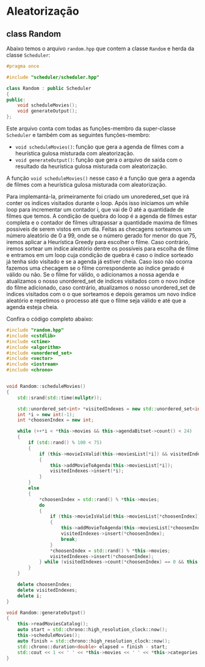 
# Aleatorização


## class Random

Abaixo temos o arquivo `random.hpp` que contem a classe `Random` e herda da classe `Scheduler`:
```cpp
#pragma once

#include "scheduler/scheduler.hpp"

class Random : public Scheduler
{
public:
    void scheduleMovies();
    void generateOutput();
};
```

Este arquivo conta com todas as funções-membro da super-classe `Scheduler` e também com as seguintes funções-membro:

- `void scheduleMovies()`: função que gera a agenda de filmes com a heurística gulosa misturada com aleatorização.
- `void generateOutput()`: função que gera o arquivo de saída com o resultado da heurística gulosa misturada com aleatorização.

A função `void scheduleMovies()` nesse caso é a função que gera a agenda de filmes com a heurística gulosa misturada com aleatorização. 

Para implemantá-la, primeiramente foi criado um unoredered_set que irá conter os indices visitados durante o loop. Após isso iniciamos um while loop
para incrementar um contador i, que vai de 0 até a quantidade de filmes que temos. A condição de quebra do loop é a agenda de filmes
estar completa e o contador de filmes ultrapassar a quantidade maxima de filmes possiveis de serem vistos em um dia. Feitas as checagens
sorteamos um número aleatório de 0 a 99, onde se o número gerado for menor do que 75, iremos aplicar a Heurística Greedy para escolher o filme.
Caso contrário, iremos sortear um indíce aleatório dentre os possíveis para escolha de filme e entramos em um loop cuja condição de quebra é 
caso o índice sorteado já tenha sido visitado e se a agenda já estiver cheia. Caso isso não ocorra fazemos uma checagem se o filme correspondente
ao índice gerado é válido ou não. Se o filme for válido, o adicionamos a nossa agenda e atualizamos o nosso unordered_set de indices visitados
com o novo índice do filme adicionado, caso contrário, atualizamos o nosso unordered_set de indices visitados
com o o que sorteamos e depois geramos um novo índice aleatório e repetimos o processo até que o filme seja válido e até que
a agenda esteja cheia.

<Callout emoji="👀" title="Observação">
    Confira o código completo abaixo:
</Callout>

```cpp
#include "random.hpp"
#include <cstdlib>
#include <ctime>
#include <algorithm>
#include <unordered_set>
#include <vector>
#include <iostream>
#include <chrono>


void Random::scheduleMovies()
{
    std::srand(std::time(nullptr));

    std::unordered_set<int> *visitedIndexes = new std::unordered_set<int>();
    int *i = new int(-1);
    int *choosenIndex = new int;

    while (++*i < *this->movies && this->agendaBitset->count() < 24)
    {
        if (std::rand() % 100 < 75)
        {
            if (this->movieIsValid(this->moviesList[*i]) && visitedIndexes->count(*i) == 0)
            {
                this->addMovieToAgenda(this->moviesList[*i]);
                visitedIndexes->insert(*i);
            }
        }
        else
        {
            *choosenIndex = std::rand() % *this->movies;
            do
            {
                if (this->movieIsValid(this->moviesList[*choosenIndex]))
                {
                    this->addMovieToAgenda(this->moviesList[*choosenIndex]);
                    visitedIndexes->insert(*choosenIndex);
                    break;
                }
                *choosenIndex = std::rand() % *this->movies;
                visitedIndexes->insert(*choosenIndex);
            } while (visitedIndexes->count(*choosenIndex) == 0 && this->agendaBitset->count() > 0);
        }
    }

    delete choosenIndex;
    delete visitedIndexes;
    delete i;
}

void Random::generateOutput()
{
    this->readMoviesCatalog();
    auto start = std::chrono::high_resolution_clock::now();
    this->scheduleMovies();
    auto finish = std::chrono::high_resolution_clock::now();
    std::chrono::duration<double> elapsed = finish - start;
    std::cout << 1 << ' ' << *this->movies << ' ' << *this->categories << ' ' << *this->acceptedMoviesCount << ' ' << elapsed.count() << '\n';
}
```